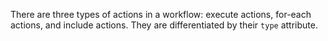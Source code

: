 There are three types of actions in a workflow: <DocsLink href="#execute-actions">execute actions</DocsLink>, <DocsLink href="#for-each-actions">for-each actions</DocsLink>, and <DocsLink href="#include-actions">include actions</DocsLink>. They are differentiated by their `type` attribute.
